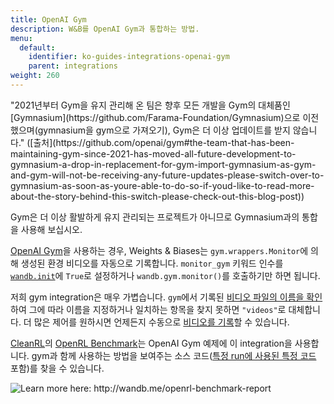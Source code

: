---
title: OpenAI Gym
description: W&B를 OpenAI Gym과 통합하는 방법.
menu:
  default:
    identifier: ko-guides-integrations-openai-gym
    parent: integrations
weight: 260
---

<Note>
"2021년부터 Gym을 유지 관리해 온 팀은 향후 모든 개발을 Gym의 대체품인 [Gymnasium](https://github.com/Farama-Foundation/Gymnasium)으로 이전했으며(gymnasium을 gym으로 가져오기), Gym은 더 이상 업데이트를 받지 않습니다." ([출처](https://github.com/openai/gym#the-team-that-has-been-maintaining-gym-since-2021-has-moved-all-future-development-to-gymnasium-a-drop-in-replacement-for-gym-import-gymnasium-as-gym-and-gym-will-not-be-receiving-any-future-updates-please-switch-over-to-gymnasium-as-soon-as-youre-able-to-do-so-if-youd-like-to-read-more-about-the-story-behind-this-switch-please-check-out-this-blog-post))

Gym은 더 이상 활발하게 유지 관리되는 프로젝트가 아니므로 Gymnasium과의 통합을 사용해 보십시오.
</Note>

[OpenAI Gym](https://github.com/openai/gym)을 사용하는 경우, Weights & Biases는 `gym.wrappers.Monitor`에 의해 생성된 환경 비디오를 자동으로 기록합니다. `monitor_gym` 키워드 인수를 [`wandb.init`](/ko/ref/python/init)에 `True`로 설정하거나 `wandb.gym.monitor()`를 호출하기만 하면 됩니다.

저희 gym integration은 매우 가볍습니다. `gym`에서 기록된 [비디오 파일의 이름을 확인](https://github.com/wandb/wandb/blob/master/wandb/integration/gym/__init__.py#L15)하여 그에 따라 이름을 지정하거나 일치하는 항목을 찾지 못하면 `"videos"`로 대체합니다. 더 많은 제어를 원하시면 언제든지 수동으로 [비디오를 기록](/ko/guides/models/track/log/media)할 수 있습니다.

[CleanRL](https://github.com/vwxyzjn/cleanrl)의 [OpenRL Benchmark](http://wandb.me/openrl-benchmark-report)는 OpenAI Gym 예제에 이 integration을 사용합니다. gym과 함께 사용하는 방법을 보여주는 소스 코드([특정 run에 사용된 특정 코드](https://wandb.ai/cleanrl/cleanrl.benchmark/runs/2jrqfugg/code?workspace=user-costa-huang) 포함)를 찾을 수 있습니다.

<Frame>
    <img src="/images/integrations/open_ai_report_example.png" alt="Learn more here: http://wandb.me/openrl-benchmark-report"  />
</Frame>
